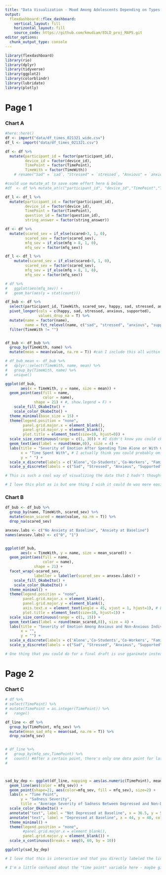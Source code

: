 ```yaml
---
title: "Data Visualization - Mood Among Adolescents Depending on Types of Interpersonal Interactions"
output: 
  flexdashboard::flex_dashboard:
    vertical_layout: fill
    horizontal_layout: fill
    source_code: https://github.com/kmudiam/EDLD_proj_MAPS.git
editor_options: 
  chunk_output_type: console
---
```


```r
library(flexdashboard)
library(rio)
library(dplyr)
library(tidyverse)
library(ggplot2)
library(colorblindr)
library(lubridate)
library(plotly)
```

Page 1 {data-orientation=rows}
===============================

### Chart A

```r
#here::here()
df <- import("data/df_times_021321_wide.csv")
df_l <- import("data/df_times_021321.csv")

df <- df %>% 
  mutate(participant_id = factor(participant_id),
         device_id = factor(device_id),
         TimePoint = factor(TimePoint),
         TimeWith = factor(TimeWith)) 
    # rename("Sad" = `sad`, "Stressed" = `stressed`, "Anxious" = `anxious`, "Supported" = `supported`, "Happy" = `happy`, "Angry" = `angry`, "Scared" = `scared`, "Calm" =  `calm`, "Confident" = `confident`, "Lonely" = `lonely`, "Rejected" = `rejected`, "Included" = `included`)

#could use mutate_at to save some effort here & below
#df  <- df %>% mutate_at(c("participant_id", "device_id","TimePoint","TimeWith"), factor)

df_l <- df_l %>% 
  mutate(participant_id = factor(participant_id),
         device_id = factor(device_id),
         TimePoint = factor(TimePoint),
         question_id = factor(question_id),
         string_answer = factor(string_answer))

df <- df %>% 
  mutate(scared_sev = if_else(scared>3, 1, 0),
         scared_sev = factor(scared_sev),
         mfq_sev = if_else(mfq > 8, 1, 0),
         mfq_sev = factor(mfq_sev))

df_l <- df_l %>% 
    mutate(scared_sev = if_else(scared>3, 1, 0),
         scared_sev = factor(scared_sev),
         mfq_sev = if_else(mfq > 8, 1, 0),
         mfq_sev = factor(mfq_sev))

# df %>% 
#   ggplot(aes(mfq_sev)) +
#   geom_bar(aes(y = stat(count)))

df_bub <- df %>% 
  select(participant_id, TimeWith, scared_sev, happy, sad, stressed, anxious, supported) %>% 
  pivot_longer(cols = c(happy, sad, stressed, anxious, supported),
               values_drop_na = T) %>% 
  mutate(name = factor(name),
         name = fct_relevel(name, c("sad", "stressed", "anxious", "supported", "happy"))) %>%
  filter(TimeWith != "")


df_bub <- df_bub %>% 
  group_by(TimeWith, name) %>% 
  mutate(mean = mean(value, na.rm = T)) #can I include this all within the ggplot function?

# df_bub_mean <- df_bub %>%
#   dplyr::select(TimeWith, name, mean) %>%
#   group_by(TimeWith, name) %>%
#   unique()

ggplot(df_bub, 
       aes(x = TimeWith, y = name, size = mean)) + 
  geom_point(aes(fill = name,
                 color = name),
             shape = 21) + #, show.legend = F) +
    scale_fill_OkabeIto() +
    scale_color_OkabeIto() +
  theme_minimal(base_size = 15) +
  theme(legend.position = "none",
        panel.grid.major.x = element_blank(),
        panel.grid.major.y = element_blank(),
        plot.title = element_text(size=10, hjust=0)) +
  scale_size_continuous(range = c(1, 30)) + #I didn't know you could change the size scale- this is very useful thank you !! I bumped it up to 30 because I think it makes it look even more different from each other without them overlapping
  geom_text(aes(label = round(mean,0)), size = 4) +
  labs(title = "Severity of Emotion After Spending Time Alone or With Certain People", # Maybe bold this title or make it a bit larger? 
       x = "Time Spent With", # I actually think you could probably omit this label too
       y = " ") +
  scale_x_discrete(labels = c('Alone','Co-Students','Co-Workers', "Family", "Friends", "Partner")) +
  scale_y_discrete(labels = c("Sad", "Stressed", "Anxious", "Supported", "Happy"))

# This is such a cool way of visualizing the data that I hadn't thought of! My favorite part of this is the way the colors are the same for each emotion and how they get bigger when the emotion is more severe. I found myself looking at this two ways - left to right and then up and down and both felt like meaningful comparisons. This is really intuitive, especially for the partner category, where it's clear there is an absence of sadness (you can barely see the dot!) and a lot of happiness when one spends time with their partner

# I love this plot as is but one thing I wish it could do was more easily is tell me which group makes people happiest, saddest, most anxious, etc. It takes a lot of searching to get this information as is. It looks like it is sorting for happy and partner but not for any other groups. Figuring out how to label the points would be logistically difficult (and would probably make it look less attractive) but maybe you can somehow make the "alone" column look differently so that it is clear it is a reference group, e.g., it's an interesting observation that being with a partner/friends seems to reduce stress compared to being alone, but being with a co-worker/ family seems to increase stress compared to being alone. Or... you could label each dot with something like "+10" or "-4" to show the difference between the dot and the control group 


```

### Chart B

```r
df_bub <- df_bub %>% 
  group_by(name, TimeWith, scared_sev) %>% 
  mutate(mean_scared = mean(value, na.rm = T)) %>% 
  drop_na(scared_sev)

anxsev.labs <- c("No Anxiety at Baseline", "Anxiety at Baseline")
names(anxsev.labs) <- c("0", "1")


ggplot(df_bub, 
       aes(x = TimeWith, y = name, size = mean_scared)) +
  geom_point(aes(fill = name,
                 color = name),
             shape = 21) + 
  facet_wrap(~scared_sev,
             labeller = labeller(scared_sev = anxsev.labs)) +
    scale_fill_OkabeIto() +
    scale_color_OkabeIto() +
  theme_minimal() +
  theme(legend.position = "none",
        panel.grid.major.x = element_blank(),
        panel.grid.major.y = element_blank(),
        axis.text.x = element_text(angle = 45, vjust = 1, hjust=1), # Loved that you put these at an angle here.. looks fantastic 
        plot.title = element_text(size=10, hjust=1)) +
  scale_size_continuous(range = c(1, 15)) +
  geom_text(aes(label = round(mean_scared,0)), size = 4) +
  labs(title = "Severity of Emotion Among Anxious and Non-Anxious Individuals After Spending Time Alone or With Certain People",
       x = "",
       y = "") +
  scale_x_discrete(labels = c('Alone','Co-Students','Co-Workers', "Family", "Friends", "Partner")) +
  scale_y_discrete(labels = c("Sad", "Stressed", "Anxious", "Supported", "Happy"))

# One thing that you could do for a final draft is use gganimate instead of facet wrapping. This would be really nice because you could see the dots shrink or grow for the anxiety/ non-anxiety conditions. It's a little difficult to keep moving your eyes back and forth to compare, so gganimate would allow you to just stare and watch the dots change 
```

Page 2 {data-orientation=columns}
===============================

### Chart C

```r
# df %>% 
# select(TimePoint) %>% 
# mutate(TimePoint = as.integer(TimePoint)) %>% 
#   range()

df_line <- df %>% 
  group_by(TimePoint, mfq_sev) %>% 
  mutate(mean_sad_mfq = mean(sad, na.rm = T)) %>% 
  drop_na(mfq_sev)


# df_line %>% 
#   group_by(mfq_sev,TimePoint) %>% 
#   count() #After a certain point, there's only one data point for later timepoints. Should I stop once n gets below 5?
# 



sad_by_dep <- ggplot(df_line, mapping = aes(as.numeric(TimePoint), mean_sad_mfq)) +
  geom_line(aes(color = mfq_sev)) +
  geom_point(shape=21, aes(color=mfq_sev, fill = mfq_sev), size=2) +
  labs(x = "Time Point",
       y = "Sadness Severity",
       title = "Average Severity of Sadness Between Depressed and Non-Depressed Adolescents Over Time") +
  scale_color_OkabeIto() +
  annotate("text", label = "Not Depressed at Baseline", x = 36.5, y = 5, color = "#de993a") +
  annotate("text", label = "Depressed at Baseline", x = 44, y = 40, color = "#49b3d1") + # There are a bunch of ways to match colors exactly.. I use https://imagecolorpicker.com/ which lets you download a screen shot of the graph and gives you the hex codes 
  theme_minimal() +
  theme(legend.position = "none",
        #panel.grid.major.x = element_blank(),
        panel.grid.major.y = element_blank()) + 
  scale_x_continuous(breaks = seq(0, 60, by = 10))

ggplotly(sad_by_dep)

# I love that this is interactive and that you directly labeled the lines. I added the labels a little closer to the lines and matched the colors because at first glance I didn't realize you were labeling the lines (it looked like you were labeling maybe a threshold?)

# I'm a little confused about the "time point" variable here - maybe give the units? Is it years or months? At a certain point, why does everyone in the sample no longer show any sadness? And what is happening at ~20 when the orange graph spikes up? Did they give any explanation for that anomaly in the data? If they did, maybe you could label what is happening there?

```


